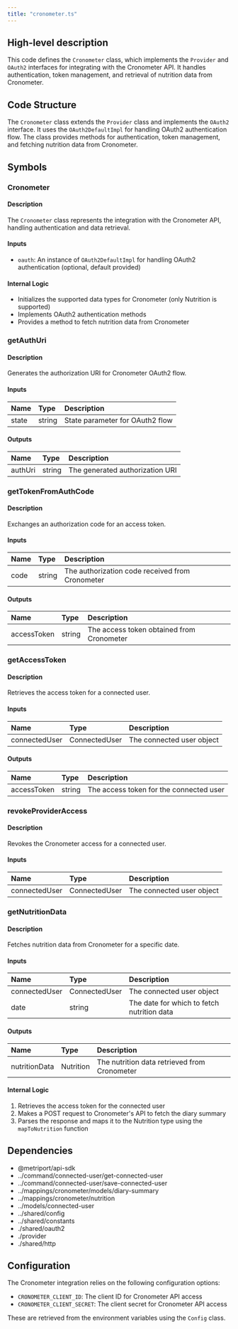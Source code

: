 ```yaml
---
title: "cronometer.ts"
---
```


## High-level description
This code defines the `Cronometer` class, which implements the `Provider` and `OAuth2` interfaces for integrating with the Cronometer API. It handles authentication, token management, and retrieval of nutrition data from Cronometer.

## Code Structure
The `Cronometer` class extends the `Provider` class and implements the `OAuth2` interface. It uses the `OAuth2DefaultImpl` for handling OAuth2 authentication flow. The class provides methods for authentication, token management, and fetching nutrition data from Cronometer.

## Symbols

### Cronometer
#### Description
The `Cronometer` class represents the integration with the Cronometer API, handling authentication and data retrieval.

#### Inputs
- `oauth`: An instance of `OAuth2DefaultImpl` for handling OAuth2 authentication (optional, default provided)

#### Internal Logic
- Initializes the supported data types for Cronometer (only Nutrition is supported)
- Implements OAuth2 authentication methods
- Provides a method to fetch nutrition data from Cronometer

### getAuthUri
#### Description
Generates the authorization URI for Cronometer OAuth2 flow.

#### Inputs
| Name | Type | Description |
|:-----|:-----|:------------|
| state | string | State parameter for OAuth2 flow |

#### Outputs
| Name | Type | Description |
|:-----|:-----|:------------|
| authUri | string | The generated authorization URI |

### getTokenFromAuthCode
#### Description
Exchanges an authorization code for an access token.

#### Inputs
| Name | Type | Description |
|:-----|:-----|:------------|
| code | string | The authorization code received from Cronometer |

#### Outputs
| Name | Type | Description |
|:-----|:-----|:------------|
| accessToken | string | The access token obtained from Cronometer |

### getAccessToken
#### Description
Retrieves the access token for a connected user.

#### Inputs
| Name | Type | Description |
|:-----|:-----|:------------|
| connectedUser | ConnectedUser | The connected user object |

#### Outputs
| Name | Type | Description |
|:-----|:-----|:------------|
| accessToken | string | The access token for the connected user |

### revokeProviderAccess
#### Description
Revokes the Cronometer access for a connected user.

#### Inputs
| Name | Type | Description |
|:-----|:-----|:------------|
| connectedUser | ConnectedUser | The connected user object |

### getNutritionData
#### Description
Fetches nutrition data from Cronometer for a specific date.

#### Inputs
| Name | Type | Description |
|:-----|:-----|:------------|
| connectedUser | ConnectedUser | The connected user object |
| date | string | The date for which to fetch nutrition data |

#### Outputs
| Name | Type | Description |
|:-----|:-----|:------------|
| nutritionData | Nutrition | The nutrition data retrieved from Cronometer |

#### Internal Logic
1. Retrieves the access token for the connected user
2. Makes a POST request to Cronometer's API to fetch the diary summary
3. Parses the response and maps it to the Nutrition type using the `mapToNutrition` function

## Dependencies
- @metriport/api-sdk
- ../command/connected-user/get-connected-user
- ../command/connected-user/save-connected-user
- ../mappings/cronometer/models/diary-summary
- ../mappings/cronometer/nutrition
- ../models/connected-user
- ../shared/config
- ../shared/constants
- ./shared/oauth2
- ./provider
- ./shared/http

## Configuration
The Cronometer integration relies on the following configuration options:
- `CRONOMETER_CLIENT_ID`: The client ID for Cronometer API access
- `CRONOMETER_CLIENT_SECRET`: The client secret for Cronometer API access

These are retrieved from the environment variables using the `Config` class.